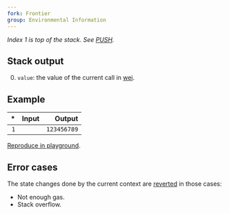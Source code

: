 ```yaml
---
fork: Frontier
group: Environmental Information
---
```


*Index 1 is top of the stack. See [PUSH](/#60).*

## Stack output

0. `value`: the value of the current call in [wei](https://www.investopedia.com/terms/w/wei.asp).

## Example

| * | Input | Output |
|--:|------:|-------:|
| `1` | | `123456789` |

[Reproduce in playground](/?callValue=123456789&unit=Wei&codeType=Mnemonic&code='CALLVALUE'_).

## Error cases

The state changes done by the current context are [reverted](#FD) in those cases:
- Not enough gas.
- Stack overflow.
